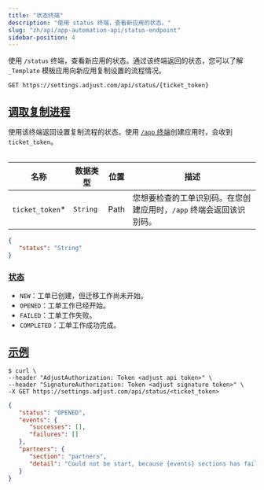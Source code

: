 ```yaml
---
title: "状态终端"
description: "使用 status 终端，查看新应用的状态。"
slug: "zh/api/app-automation-api/status-endpoint"
sidebar-position: 4
---
```


使用 `/status` 终端，查看新应用的状态。通过该终端返回的状态，您可以了解 `_Template` 模板应用向新应用复制设置的流程情况。

<CodeBlock title="终端" highlight="/status, {ticket_token}">

```http
GET https://settings.adjust.com/api/status/{ticket_token}
```

</CodeBlock>

## [调取复制进程](fetch-copy-process)

使用该终端返回设置复制流程的状态。使用 [`/app` 终端](/zh/api/app-automation-api/app-endpoint)创建应用时，会收到 `ticket_token`。

<Table>

| 名称             | 数据类型 | 位置 | 描述                                                                |
| ---------------- | -------- | ---- | ------------------------------------------------------------------- |
| `ticket_token`\* | `String` | Path | 您想要检查的工单识别码。在您创建应用时，`/app` 终端会返回该识别码。 |

</Table>

```json
{
   "status": "String"
}
```

### [状态](statuses)

-  `NEW`：工单已创建，但迁移工作尚未开始。
-  `OPENED`：工单工作已经开始。
-  `FAILED`：工单工作失败。
-  `COMPLETED`：工单工作成功完成。

## [示例](example)

<CodeBlock title="cURL" highlight="<ticket_token>">

```console
$ curl \
--header "AdjustAuthorization: Token <adjust api token>" \
--header "SignatureAuthorization: Token <adjust signature token>" \
-X GET https://settings.adjust.com/api/status/<ticket_token>
```

</CodeBlock>
<CodeBlock title="成功响应">

```json
{
   "status": "OPENED",
   "events": {
      "successes": [],
      "failures": []
   },
   "partners": {
      "section": "partners",
      "detail": "Could not be start, because {events} sections has failed"
   }
}
```

</CodeBlock>
